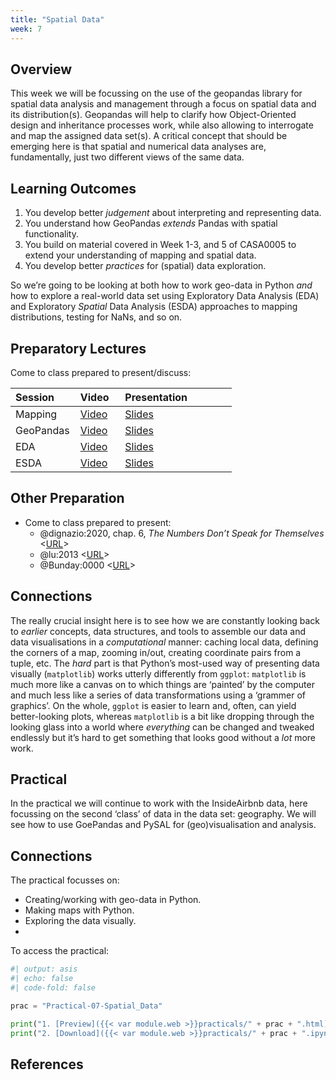```yaml
---
title: "Spatial Data"
week: 7
---
```


## Overview

This week we will be focussing on the use of the geopandas library for spatial data analysis and management through a focus on spatial data and its distribution(s). Geopandas will help to clarify how Object-Oriented design and inheritance processes work, while also allowing to interrogate and map the assigned data set(s). A critical concept that should be emerging here is that spatial and numerical data analyses are, fundamentally, just two different views of the same data. 

::: {.callout-important}
## Learning Outcomes

1. You develop better *judgement* about interpreting and representing data.
2. You understand how GeoPandas *extends* Pandas with spatial functionality.
3. You build on material covered in Week 1-3, and 5 of CASA0005 to extend your understanding of mapping and spatial data.
4. You develop better *practices* for (spatial) data exploration.
::: 

So we're going to be looking at both how to work geo-data in Python *and* how to explore a real-world data set using Exploratory Data Analysis (EDA) and Exploratory *Spatial* Data Analysis (ESDA) approaches to mapping distributions, testing for NaNs, and so on.

## Preparatory Lectures

Come to class prepared to present/discuss:

| Session | Video | Presentation | 
| :------ | :---- | :----------- | 
| Mapping | [Video]({{< var vids.mapping >}}) | [Slides](../lectures/{{< meta week >}}.1-Mapping.qmd) | 
| GeoPandas | [Video]({{< var vids.geopandas >}}) | [Slides](../lectures/{{< meta week >}}.2-Geopandas.qmd) | 
| EDA | [Video]({{< var vids.eda >}}) |[Slides](../lectures/{{< meta week >}}.3-EDA.qmd) | 
| ESDA | [Video]({{< var vids.esda >}}) | [Slides](../lectures/{{< meta week >}}.4-ESDA.qmd) | 

## Other Preparation

- Come to class prepared to present:
  - @dignazio:2020, chap. 6, *The Numbers Don't Speak for Themselves* <[URL](https://ucl.primo.exlibrisgroup.com/discovery/fulldisplay?docid=alma9931206723604761&context=L&vid=44UCL_INST:UCL_VU2&lang=en&search_scope=UCLLibraryCatalogue&adaptor=Local%20Search%20Engine&isFrbr=true&tab=UCLLibraryCatalogue&query=any,contains,D%5C%27Ignazio%20Data%20Feminism&sortby=date_d&facet=frbrgroupid,include,9041340239229546206&offset=0)>
  - @lu:2013 <[URL](https://doi.org/10.1111/j.1467-9639.2012.00524.x)>
  - @Bunday:0000 <[URL](https://www.ucl.ac.uk/~ucahhwi/AFinalTale.pdf)>

::: {.callout-tip}
## Connections

The really crucial insight here is to see how we are constantly looking back to *earlier* concepts, data structures, and tools to assemble our data and data visualisations in a *computational* manner: caching local data, defining the corners of a map, zooming in/out, creating coordinate pairs from a tuple, etc. The *hard* part is that Python's most-used way of presenting data visually (`matplotlib`) works utterly differently from `ggplot`: `matplotlib` is much more like a canvas on to which things are 'painted' by the computer and much less like a series of data transformations using a 'grammer of graphics'. On the whole, `ggplot` is easier to learn and, often, can yield better-looking plots, whereas `matplotlib` is a bit like dropping through the looking glass into a world where *everything* can be changed and tweaked endlessly but it's hard to get something that looks good without a *lot* more work.

:::

## Practical

In the practical we will continue to work with the InsideAirbnb data, here focussing on the second 'class' of data in the data set: geography. We will see how to use GoePandas and PySAL for (geo)visualisation and analysis.

::: {.callout-tip}
## Connections

The practical focusses on:

- Creating/working with geo-data in Python.
- Making maps with Python.
- Exploring the data visually.
- 
:::

To access the practical:

```python
#| output: asis
#| echo: false
#| code-fold: false

prac = "Practical-07-Spatial_Data"

print("1. [Preview]({{< var module.web >}}practicals/" + prac + ".html)")
print("2. [Download]({{< var module.web >}}practicals/" + prac + ".ipynb)")

```

## References 

